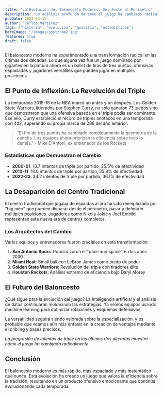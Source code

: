 ```yaml
---
title: "La Evolución del Baloncesto Moderno: Del Poste al Perímetro"
description: "Un análisis profundo de cómo el juego ha cambiado radicalmente en las últimas dos décadas, con un enfoque en la revolución ofensiva y el auge del juego de perímetro."
pubDate: 2024-03-15
author: "Carlos Martínez"
tags: ["historia", "evolución", "analisis", "estadísticas"]
heroImage: "/images/post/nba2.jpg"
featured: true
draft: false
---
```


El baloncesto moderno ha experimentado una transformación radical en las últimas dos décadas. Lo que alguna vez fue un juego dominado por gigantes en la pintura ahora es un ballet de tiros de tres puntos, ofensivas espaciadas y jugadores versátiles que pueden jugar en múltiples posiciones.

## El Punto de Inflexión: La Revolución del Triple

La temporada 2015-16 de la NBA marcó un antes y un después. Los Golden State Warriors, liderados por Stephen Curry, no solo ganaron 73 juegos sino que demostraron que una ofensiva basada en el triple podía ser dominante. Ese año, Curry estableció el récord de triples anotados en una temporada con 402, superando su propia marca de 286 del año anterior.

> "El tiro de tres puntos ha cambiado completamente la geometría de la cancha. Los equipos ahora priorizan la eficiencia sobre todo lo demás." - Mike D'Antoni, ex entrenador de los Rockets

### Estadísticas que Demuestran el Cambio

- **2000-01**: 13.7 intentos de triple por partido, 35.5% de efectividad
- **2010-11**: 18.0 intentos de triple por partido, 35.8% de efectividad  
- **2022-23**: 34.2 intentos de triple por partido, 36.1% de efectividad

## La Desaparición del Centro Tradicional

El centro tradicional que jugaba de espaldas al aro ha sido reemplazado por "big men" que pueden disparar desde el perímetro, pasar y defender múltiples posiciones. Jugadores como Nikola Jokić y Joel Embiid representan esta nueva era de centros completos.

### Los Arquitectos del Cambio

Varios equipos y entrenadores fueron cruciales en esta transformación:

1. **San Antonio Spurs**: Popularizaron el "pace and space" en los años 2000
2. **Miami Heat**: Small ball con LeBron James como punto de poder
3. **Golden State Warriors**: Revolución del triple con tiradores élite
4. **Houston Rockets**: Análisis extremo de eficiencia bajo Daryl Morey

## El Futuro del Baloncesto

¿Qué sigue para la evolución del juego? La inteligencia artificial y el análisis de datos continuarán moldeando las estrategias. Ya vemos equipos usando machine learning para optimizar rotaciones y esquemas defensivos.

La versatilidad seguirá siendo valorada sobre la especialización, y es probable que veamos aún más énfasis en la creación de ventajas mediante el dribling y pases precisos.

<MarkdownImage src="/images/post/nba1.png" alt="Evolución del triple en la NBA" />



*La progresión de intentos de triple en las últimas dos décadas muestra cómo el juego ha cambiado radicalmente*

## Conclusión

El baloncesto moderno es más rápido, más espaciado y más matemático que nunca. Esta evolución ha creado un juego que valora la eficiencia sobre la tradición, resultando en un producto ofensivo emocionante que continúa evolucionando cada temporada.